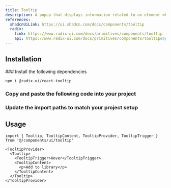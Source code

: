 ```yaml
---
title: Tooltip
description: A popup that displays information related to an element when the element receives keyboard focus or the mouse hovers over it.
references:
  shadcnUiLink: https://ui.shadcn.com/docs/components/tooltip
  radix:
    link: https://www.radix-ui.com/docs/primitives/components/tooltip
    api: https://www.radix-ui.com/docs/primitives/components/tooltip#api-reference
---
```


<ComponentPreview name="tooltip" withRecipe />

## Installation

<Steps>
### Install the following dependencies

```bash npm2yarn
npm i @radix-ui/react-tooltip
```

### Copy and paste the following code into your project

<ComponentSource name="tooltip" />

### Update the import paths to match your project setup

</Steps>

## Usage

```tsx
import { Tooltip, TooltipContent, TooltipProvider, TooltipTrigger } from '@/components/ui/tooltip'
```

```tsx
<TooltipProvider>
  <Tooltip>
    <TooltipTrigger>Hover</TooltipTrigger>
    <TooltipContent>
      <p>Add to library</p>
    </TooltipContent>
  </Tooltip>
</TooltipProvider>
```
